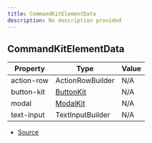```yaml
---
title: CommandKitElementData
description: No description provided
---
```


## CommandKitElementData

| Property | Type | Value |
| ----------- | ----------- | ----------- |
| action\-row | ActionRowBuilder | N/A |
| button\-kit | [ButtonKit](/docs/api-reference/classes/ButtonKit) | N/A |
| modal | [ModalKit](/docs/api-reference/classes/ModalKit) | N/A |
| text\-input | TextInputBuilder | N/A |


- [Source](https://github.com/underctrl-io/commandkit/blob/141d1404ab18a8e659209a0fab65466bf3b6dd85/packages/commandkit/src/components/common/element.ts#L15)